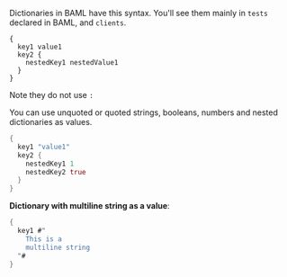 Dictionaries in BAML have this syntax. You'll see them mainly in `tests` declared in BAML, and `clients`.

```baml BAML
{
  key1 value1
  key2 {
    nestedKey1 nestedValue1
  }
}
```
Note they do not use `:`

You can use unquoted or quoted strings, booleans, numbers and nested dictionaries as values.

```rust BAML
{
  key1 "value1"
  key2 {
    nestedKey1 1
    nestedKey2 true
  }
}
```

**Dictionary with multiline string as a value**:

```rust BAML
{
  key1 #"
    This is a 
    multiline string
  "#
}
```